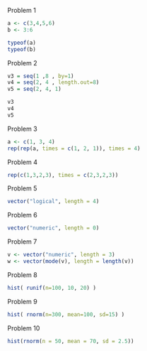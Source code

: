 Problem 1
```r
a <- c(3,4,5,6)
b <- 3:6

typeof(a)
typeof(b)
```
Problem 2
```r
v3 = seq(1 ,8 , by=1)
v4 = seq(2, 4 , length.out=8)
v5 = seq(2, 4, 1)

v3
v4
v5
```
Problem 3
```r
a <- c(1, 3, 4)
rep(rep(a, times = c(1, 2, 1)), times = 4)
```
Problem 4
```r
rep(c(1,3,2,3), times = c(2,3,2,3))
```
Problem 5
```r
vector("logical", length = 4)
```
Problem 6
```r
vector("numeric", length = 0)
```
Problem 7
```r
v <- vector("numeric", length = 3)
w <- vector(mode(v), length = length(v))
```

Problem 8
```r
hist( runif(n=100, 10, 20) )
```
Problem 9
```r
hist( rnorm(n=300, mean=100, sd=15) )
```
Problem 10
```r
hist(rnorm(n = 50, mean = 70, sd = 2.5))
```
